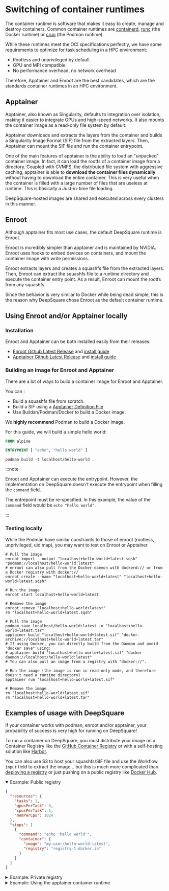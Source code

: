 # Switching of container runtimes


The container runtime is software that makes it easy to create, manage and destroy containers. Common container runtimes are [containerd](https://containerd.io), [runc](https://github.com/opencontainers/runc) (the Docker runtime) or [crun](https://github.com/containers/crun) (the Podman runtime).

While these runtimes meet the OCI specifications perfectly, we have some requirements to optimize for task scheduling in a HPC environment:

- Rootless and unprivileged by default
- GPU and MPI compatible
- No performance overhead, no network overhead

Therefore, Apptainer and Enroot are the best candidates, which are the standards container runtimes in an HPC environment.

## Apptainer

Apptainer, also known as Singularity, defaults to integration over isolation, making it easier to integrate GPUs and high-speed networks. It also mounts the container image as a read-only file system by default.

Apptainer downloads and extracts the layers from the container and builds a Singularity Image Format (SIF) file from the extracted layers. Then, Apptainer can mount the SIF file and run the container entrypoint.

One of the main features of apptainer is the ability to load an "unpacked" container image. In fact, it can load the rootfs of a container image from a directory. Coupled with CVMFS, the distributed file system with aggressive caching, apptainer is able to **download the container files dynamically** without having to download the entire container. This is very useful when the container is filled with a large number of files that are useless at runtime. This is basically a Just-in-time file loading.

DeepSquare-hosted images are shared and executed across every clusters in this manner.

## Enroot

Although apptainer fits most use cases, the default DeepSquare runtime is Enroot.

Enroot is incredibly simpler than apptainer and is maintained by NVIDIA. Enroot uses hooks to embed devices on containers, and mount the container image with write permissions.

Enroot extracts layers and creates a squashfs file from the extracted layers. Then, Enroot can extract the squashfs file to a runtime directory and execute the container entry point. As a result, Enroot can mount the rootfs from any squashfs.

Since the behavior is very similar to Docker while being dead simple, this is the reason why DeepSquare chose Enroot as the default container runtime.

## Using Enroot and/or Apptainer locally

### Installation

Enroot and Apptainer can be both installed easily from their releases:

- [Enroot Github Latest Release](https://github.com/NVIDIA/enroot/releases/latest) and [install guide](https://github.com/NVIDIA/enroot/blob/master/doc/installation.md)
- [Apptainer Github Latest Release](https://github.com/apptainer/apptainer/releases/latest) and [install guide](https://github.com/apptainer/apptainer/blob/main/INSTALL.md)

### Building an image for Enroot and Apptainer

There are a lot of ways to build a container image for Enroot and Apptainer.

You can :

- Build a squashfs file from scratch.
- Build a SIF using a [Apptainer Definition File](https://apptainer.org/docs/user/latest/definition_files.html)
- Use Buildah/Podman/Docker to build a Docker image.

We **highly recommend** Podman to build a Docker image.

For this guide, we will build a simple hello world:

```dockerfile title="Dockerfile"
FROM alpine

ENTRYPOINT [ "echo", "hello world" ]
```

```shell title="user@~/examples/"
podman build -t localhost/hello-world .
```

:::note

Enroot and Apptainer can execute the entrypoint. However, the implementation on DeepSquare doesn't execute the entrypoint when filling the `command` field.

The entrepoint must be re-specified. In this example, the value of the `command` field would be `echo "hello world"`.

:::

### Testing locally

While the Podman have similar constraints to those of enroot (rootless, unprivileged, uid map), you may want to test on Enroot or Apptainer.

<Tabs>
  <TabItem label="Enroot" value="enroot">

```shell title="user@~/examples/"
# Pull the image
enroot import --output "localhost+hello-world+latest.sqsh" "podman://localhost/hello-world:latest"
# enroot can also pull from the Docker daemon with dockerd:// or from a Docker registry with docker://
enroot create --name "localhost+hello-world+latest" "localhost+hello-world+latest.sqsh"

# Run the image
enroot start localhost+hello-world+latest

# Remove the image
enroot remove "localhost+hello-world+latest"
rm "localhost+hello-world+latest.sqsh"
```

  </TabItem>
  <TabItem label="Apptainer" value="apptainer">

```shell title="user@~/examples/"
# Pull the image
podman save localhost/hello-world:latest -o "localhost+hello-world+latest.tar"
apptainer build "localhost+hello-world+latest.sif" "docker-archive://localhost+hello-world+latest.tar"
# If using Docker, you can directly build from the Daemon and avoid "docker save" using:
# apptainer build "localhost+hello-world+latest.sif" "docker-daemon://localhost/hello-world:latest"
# You can also pull an image from a registry with "docker://".

# Run the image (the image is run in read-only mode, and therefore doesn't need a runtime directory)
apptainer run "localhost+hello-world+latest.sif"

# Remove the image
rm "localhost+hello-world+latest.sif"
rm "localhost+hello-world+latest.tar"
```

  </TabItem>
</Tabs>

## Examples of usage with DeepSquare

If your container works with podman, enroot and/or apptainer, your probability of success is very high for running on DeepSquare!

To run a container on DeepSquare, you must distribute your image on a Container Registry like the [GitHub Container Registry](https://docs.github.com/en/packages/working-with-a-github-packages-registry/working-with-the-container-registry) or with a self-hosting solution like [Harbor](https://goharbor.io).

You can also use S3 to host your squashfs/SIF file and use the Workflow `input` field to extract the image... but this is much more complicated than [deploying a registry](https://docs.docker.com/registry/deploying/) or just pushing on a public registry like [Docker Hub](https://hub.docker.com).

<details open>
<summary>Example: Public registry</summary>

```json title="Workflow"
{
  "resources": {
    "tasks": 1,
    "gpusPerTask": 0,
    "cpusPerTask": 1,
    "memPerCpu": 1024
  },
  "steps": [
    {
      "command": "echo 'hello world'",
      "container": {
        "image": "my-user/hello-world:latest",
        "registry": "registry-1.docker.io"
      }
    }
  ]
}
```

</details>

<details>
<summary>Example: Private registry</summary>

```json title="Workflow"
{
  "resources": {
    "tasks": 1,
    "gpusPerTask": 0,
    "cpusPerTask": 1,
    "memPerCpu": 1024
  },
  "steps": [
    {
      "command": "echo 'hello world'",
      "container": {
        "image": "my-user/hello-world:latest",
        "registry": "registry-1.docker.io",
        "username": "my-user",
        "password": "my-password"
      }
    }
  ]
}
```

</details>

<details>
<summary>Example: Using the apptainer container runtime</summary>

```json title="Workflow"
{
  "resources": {
    "tasks": 1,
    "gpusPerTask": 0,
    "cpusPerTask": 1,
    "memPerCpu": 1024
  },
  "steps": [
    {
      "command": "echo 'hello world'",
      "container": {
        "image": "my-user/hello-world:latest",
        "registry": "registry-1.docker.io",
        "apptainer": true
      }
    }
  ]
}
```

</details>
